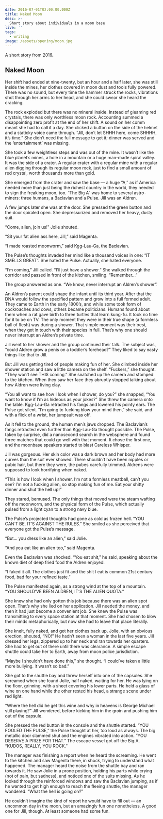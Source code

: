 ```yaml
---
date: 2016-07-01T02:00:00.000Z
title: Naked Moon
desc: >-
  Short story about individuals in a moon base
live: ''
tags:
  - writing
image: /assets/opening/moon.jpg
---
```


A short story from 2016.

## Naked Moon

Her shift had ended at nine-twenty, but an hour and a half later, she was still inside the mines, her clothes covered in moon dust and tools fully powered. There was no sound, but every time the hammer struck the rocks, vibrations shot through her arms to her head, and she could swear she heard the cracking.

The rock exploded but there was no mineral inside. Instead of gleaming red crystals, there was only worthless moon rock. Accounting summed a disappointing zero profit at the end of her shift. A sound on her comm meant she had to call it a day. She clicked a button on the side of the helmet and a staticky voice came through. “Jill, don’t let SHHH here, come SHHHH, it’s time.” She didn’t need the full message to get it; dinner was served and the ‘entertainment’ was missing.

She took a few weightless steps and was out of the mine. It wasn’t like the blue planet’s mines, a hole in a mountain or a huge man-made spiral valley. It was the side of a crater. A regular crater with a regular mine with a regular alien digging through its regular moon rock, just to find a small amount of red crystal, worth thousands more than gold.

She emerged from the crater and saw the base — a huge “A,” as if America needed more than just being the richest country in the world, they needed to sign the freaking moon, too. “The Big A” was home to several astro-miners: three humans, a Baclavian and a Pulse. Jill was an Aldren.

A few jumps later she was at the door. She pressed the green button and the door spiraled open. She depressurized and removed her heavy, dusty suit.

“Come, alien, join us!” Jolie shouted.

“Sit your fat alien ass here, Jill,” said Magenta.

“I made roasted moonworm,” said Kgg-Lau-Ga, the Baclavian.

The Pulse’s thoughts invaded her mind like a thousand voices in one: “IT SMELLS GREAT”. She hated the Pulse. Actually, she hated everyone.

“I’m coming,” Jill called. “I’ll just have a shower.” She walked through the corridor and passed in front of the kitchen, smiling. “Remember…”

The group answered as one. “We know, never interrupt an Aldren’s shower”.

An Aldren’s parent could shape the infant until its third year. After that the DNA would follow the specified pattern and grow into a full formed adult. They came to Earth in the early 1800’s, and while some took form of cockroaches and cows, others became politicians. Humans found about them when a rat gave birth to three turtles that learn kung-fu. It took no time for it to be on TV. The only moment they were in their true shape (a formless ball of flesh) was during a shower. That simple moment was their best, when they got in touch with their species in full. That’s why one should never interrupt an Aldren’s private time.

Jill went to her shower and the group continued their talk. The subject was, “could Aldren grow a penis on a toddler’s forehead?” They liked to say nasty things like that to Jill.

But Jill was getting tired of people making fun of her. She climbed inside her shower station and saw a little camera on the shelf. “Fuckers,” she thought. “They won’t see THIS coming.” She snatched up the camera and stomped to the kitchen. When they saw her face they abruptly stopped talking about how Aldren were living clay.

“You all want to see how I look when I shower, do you?” she snapped, “You want to know if I’m as hideous as your jokes?” She threw the camera onto the table. Kgg-Lau-Ga retracted his fangs and lowered his pointy ears. The Pulse got silent. “I’m going to fucking blow your mind then,” she said, and with a flick of a wrist, her jumpsuit was off.

As it fell to the ground, the human men’s jaws dropped. The Baclavian’s fangs retracted even further than Kgg-Lau-Ga thought possible. The Pulse, taken by surprise, did a nanosecond search in the websphere and found three matches that could go well with that moment. It chose the first one, and the moonbase speakers started to blast Careless Whisper.

Jill was gorgeous. Her skin color was a dark brown and her body had more curves than the suit ever showed. There shouldn’t have been nipples or pubic hair, but there they were, the pubes carefully trimmed. Aldrens were supposed to look horrifying when naked.

“This is how I look when I shower. I’m not a formless meatball, can’t you see? I’m not a fucking alien, so stop making fun of me. Eat your shitty dinner and shut the hell up!”

They stared, bemused. The only things that moved were the steam wafting off the moonworm, and the physical form of the Pulse, which actually pulsed from a light cyan to a strong navy blue.

The Pulse’s projected thoughts had gone as cold as frozen hell. “YOU CAN’T BE. IT’S AGAINST THE RULES.” She smiled as she perceived that everyone got the Pulse’s message.

“But… you dress like an alien,” said Jolie.

“And you eat like an alien too,” said Magenta.

Even the Baclavian was shocked. “You eat shit,” he said, speaking about the known diet of deep fried food the Aldren enjoyed.

“I faked it all. The clothes just fit and the shit I eat is common 21st century food, bad for your refined taste.”

The Pulse manifested again, as a strong wind at the top of a mountain. “YOU SHOULD’VE BEEN ALDREN, IT’S THE ALIEN QUOTA.”

She knew she had only gotten this job because there was an alien spot open. That’s why she lied on her application. Jill needed the money, and then it had just become a convenient job. She knew the Pulse was transmitting to every space station at that moment. She had chosen to blow their minds metaphorically, but now she had to leave that place literally.

She knelt, fully naked, and got her clothes back up. Jolie, with an obvious erection, shouted, “NO!” He hadn’t seen a woman in the last five years. Jill dressed her legs, zippered up to her neck and ran towards her quarters. She had to get out of there until there was clearance. A simple escape shuttle could take her to Earth, away from moon police jurisdiction.

“Maybe I shouldn’t have done this,” she thought. “I could’ve taken a little more bullying. It wasn’t so bad.”

She got to the shuttle bay and threw herself into one of the capsules. She screamed when she found Jolie, half naked, waiting for her. He was lying on the floor, grinning, with a sheet covering his lower parts. He held a glass of wine on one hand while the other rested his head, a strange scene under red light.

“Where the hell did he get this wine and why in heavens is George Michael still playing?” Jill wondered, before kicking him in the groin and pushing him out of the capsule.

She pressed the red button in the console and the shuttle started. “YOU FOOLED THE PULSE,” the Pulse thought at her, too loud as always. The big metallic door slammed shut and the engines vibrated into action. “YOU DESERVE A PRIZE FOR THAT.” The escape vessel got off the Big A. “KUDOS, REALLY, YOU ROCK.”

The manager was finishing a report when he heard the screaming. He went to the kitchen and saw Magenta there, in shock, trying to understand what happened. The manager heard the noise from the shuttle bay and ran towards it. He saw Jolie in a prone position, holding his parts while crying (not of pain, but sadness), and noticed one of the suits missing. As he looked through the reinforced windows and saw the Baclavian jumping, as if he wanted to get high enough to reach the fleeing shuttle, the manager wondered. “What the hell is going on?”

He couldn’t imagine the kind of report he would have to fill out — an uncommon day in the moon, but an amazingly fun one nonetheless. A good one for Jill, though. At least someone had some fun.
